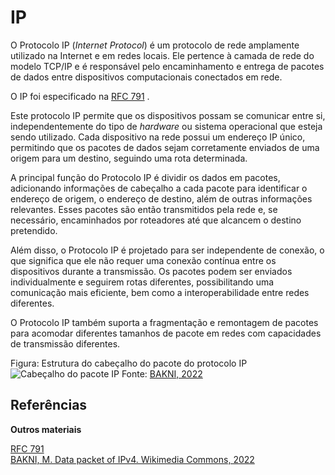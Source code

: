 
# IP


O Protocolo IP (*Internet Protocol*) é um protocolo de rede amplamente utilizado na Internet e em redes locais. Ele pertence à camada de rede do modelo TCP/IP e é responsável pelo encaminhamento e entrega de pacotes de dados entre dispositivos computacionais conectados em rede.

O IP foi especificado na [RFC 791](https://datatracker.ietf.org/doc/html/rfc791) <Bib bib='rfc_791_site'/>.

Este protocolo IP permite que os dispositivos possam se comunicar entre si, independentemente do tipo de *hardware* ou sistema operacional que esteja sendo utilizado. Cada dispositivo na rede possui um endereço IP único, permitindo que os pacotes de dados sejam corretamente enviados de uma origem para um destino, seguindo uma rota determinada.

A principal função do Protocolo IP é dividir os dados em pacotes, adicionando informações de cabeçalho a cada pacote para identificar o endereço de origem, o endereço de destino, além de outras informações relevantes. Esses pacotes são então transmitidos pela rede e, se necessário, encaminhados por roteadores até que alcancem o destino pretendido.

Além disso, o Protocolo IP é projetado para ser independente de conexão, o que significa que ele não requer uma conexão contínua entre os dispositivos durante a transmissão. Os pacotes podem ser enviados individualmente e seguirem rotas diferentes, possibilitando uma comunicação mais eficiente, bem como a interoperabilidade entre redes diferentes.

O Protocolo IP também suporta a fragmentação e remontagem de pacotes para acomodar diferentes tamanhos de pacote em redes com capacidades de transmissão diferentes.

Figura: Estrutura do cabeçalho do pacote do protocolo IP
![Cabeçalho do pacote IP](https://upload.wikimedia.org/wikipedia/commons/6/60/IPv4_Packet-en.svg)
Fonte: [BAKNI, 2022](https://commons.wikimedia.org/wiki/File:IPv4_Packet-en.svg)


## Referências

<Bib bib='rfc_791_site' type='abnt' link={true}/>


**Outros materiais**  

[RFC 791](https://datatracker.ietf.org/doc/html/rfc791)  
[BAKNI, M. Data packet of IPv4. Wikimedia Commons, 2022](https://commons.wikimedia.org/wiki/File:IPv4_Packet-en.svg)



 
